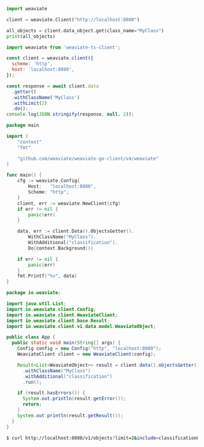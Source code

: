 
<Tabs groupId="languages">
<TabItem value="py" label="Python">

```python
import weaviate

client = weaviate.Client("http://localhost:8080")

all_objects = client.data_object.get(class_name="MyClass")
print(all_objects)
```

</TabItem>
<TabItem value="js" label="JavaScript/TypeScript">

```js
import weaviate from 'weaviate-ts-client';

const client = weaviate.client({
  scheme: 'http',
  host: 'localhost:8080',
});

const response = await client.data
  .getter()
  .withClassName('MyClass')
  .withLimit(2)
  .do();
console.log(JSON.stringify(response, null, 2));
```

</TabItem>
<TabItem value="go" label="Go">

```go
package main

import (
    "context"
    "fmt"

    "github.com/weaviate/weaviate-go-client/v4/weaviate"
)

func main() {
    cfg := weaviate.Config{
        Host:   "localhost:8080",
        Scheme: "http",
    }
    client, err := weaviate.NewClient(cfg)
    if err != nil {
        panic(err)
    }

    data, err := client.Data().ObjectsGetter().
        WithClassName("MyClass").
        WithAdditional("classification").
        Do(context.Background())

    if err != nil {
        panic(err)
    }
    fmt.Printf("%v", data)
}
```

</TabItem>
<TabItem value="java" label="Java">

```java
package io.weaviate;

import java.util.List;
import io.weaviate.client.Config;
import io.weaviate.client.WeaviateClient;
import io.weaviate.client.base.Result;
import io.weaviate.client.v1.data.model.WeaviateObject;

public class App {
  public static void main(String[] args) {
    Config config = new Config("http", "localhost:8080");
    WeaviateClient client = new WeaviateClient(config);

    Result<List<WeaviateObject>> result = client.data().objectsGetter()
      .withClassName("MyClass")
      .withAdditional("classification")
      .run();

    if (result.hasErrors()) {
      System.out.println(result.getError());
      return;
    }
    System.out.println(result.getResult());
  }
}
```

</TabItem>
<TabItem value="curl" label="Curl">

```bash
$ curl http://localhost:8080/v1/objects?limit=2&include=classification&class=MyClass
```

</TabItem>
</Tabs>
